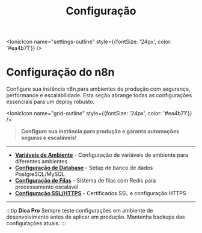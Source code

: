 ﻿---
sidebar_position: 1
title: Configuração
description: Configure n8n para ambientes de produção robustos e seguros
keywords: [n8n, configuração, variáveis, banco de dados, redis, ssl, https]
---

<IonicIcon name="settings-outline" style={{fontSize: '24px', color: '#ea4b71'}} />

# Configuração do n8n

Configure sua instância n8n para ambientes de produção com segurança, performance e escalabilidade. Esta seção abrange todas as configurações essenciais para um deploy robusto.

<IonicIcon name="grid-outline" style={{fontSize: '24px', color: '#ea4b71'}} />

> **Configure sua instância para produção e garanta automações seguras e escaláveis!**

---

- **[Variáveis de Ambiente](/hosting-n8n/configuracao/variaveis-ambiente)** - Configuração de variáveis de ambiente para diferentes ambientes
- **[Configuração de Database](/hosting-n8n/configuracao/database)** - Setup de banco de dados PostgreSQL/MySQL
- **[Configuração de Filas](/hosting-n8n/configuracao/queues)** - Sistema de filas com Redis para processamento escalável
- **[Configuração SSL/HTTPS](/hosting-n8n/configuracao/ssl-https)** - Certificados SSL e configuração HTTPS

---

:::tip **Dica Pro**
Sempre teste configurações em ambiente de desenvolvimento antes de aplicar em produção. Mantenha backups das configurações atuais.
:::
